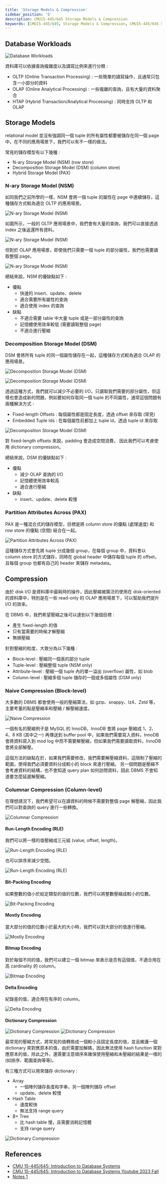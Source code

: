 ```yaml
---
title: 'Storage Models & Compression'
sidebar_position: '5'
description: CMU15-445/645 Storage Models & Compression
keywords: [CMU15-445/645, Storage Models & Compression, CMU15-445/645 筆記]
---
```


<head>
  <title>CMU 15-445/645 筆記 Storage Models & Compression</title>
</head>

## Database Workloads

![Database Workloads](/img/cmu15-445/c05/image.png)

資料庫可以依據查詢複雜度以及讀寫比例來進行分類 :

- OLTP (Online Transaction Processing) : 一些簡單的讀寫操作，且通常只包含一小部分的資料
- OLAP (Online Analytical Processing) : 一些複雜的查詢，且有大量的資料聚合
- HTAP (Hybrid Transaction/Analytical Processing) : 同時支持 OLTP 和 OLAP

## Storage Models

relational model 並沒有強調同一個 tuple 的所有屬性都要被儲存在同一個 page 中，在不同的應用場景下，我們可以有不一樣的做法。

常見的儲存模型有以下幾種 :

- N-ary Storage Model (NSM) (row store)
- Decomposition Storage Model (DSM) (column store)
- Hybrid Storage Model (PAX)

### N-ary Storage Model (NSM)

如同我們之前所學的一樣，NSM 會將一個 tuple 的屬性在 page 中連續儲存，這種儲存方式較為適合 OLTP 的應用場景。

![N-ary Storage Model (NSM)](/img/cmu15-445/c05/image-3.png)

如圖所示，一般的 OLTP 應用場景中，我們會有大量的查詢，我們可以直接透過 index 之後返還所有資料。

![N-ary Storage Model (NSM)](/img/cmu15-445/c05/image-2.png)

但對於 OLAP 應用場景，即使我們只需要一個 tuple 的部分屬性，我們也需要讀取整個 page。

![N-ary Storage Model (NSM)](/img/cmu15-445/c05/image-4.png)

總結來說，NSM 的優缺點如下 :

- 優點
  - 快速的 insert、update、delete
  - 適合需要所有屬性的查詢
  - 適合使用 index 的查詢
- 缺點
  - 不適合需要 table 中大量 tuple 或是一部分屬性的查詢
  - 記憶體使用效率較低 (需要讀取整個 page)
  - 不適合進行壓縮

### Decomposition Storage Model (DSM)

DSM 會將所有 tuple 的同一個屬性儲存在一起，這種儲存方式較為適合 OLAP 的應用場景。

![Decomposition Storage Model (DSM)](/img/cmu15-445/c05/image-5.png)

![Decomposition Storage Model (DSM)](/img/cmu15-445/c05/image-6.png)

透過這種方式，我們就可以減少不必要的 I/O，只讀取我們需要的部分屬性，但這樣也會造成新的問題，例如要如何存取同一個 tuple 的不同屬性，通常這個問題有兩種解決方式 :

- Fixed-length Offsets : 每個屬性都是固定長度，透過 offset 來存取 (常見)
- Embedded Tuple Ids : 在每個屬性前都加上 tuple id，透過 tuple id 來存取

![Decomposition Storage Model (DSM)](/img/cmu15-445/c05/image-7.png)

對 fixed-length offsets 來說，padding 會造成空間浪費，
因此我們可以考慮使用 dictionary compression。

總結來說，DSM 的優缺點如下 :

- 優點
  - 減少 OLAP 查詢的 I/O
  - 記憶體使用效率較高
  - 適合進行壓縮
- 缺點
  - insert、update、delete 較慢

### Partition Attributes Across (PAX)

PAX 是一種混合式的儲存模型，目標是將 column store 的優點 (處理速度) 和 row store 的優點 (空間) 結合在一起。

![Partition Attributes Across (PAX)](/img/cmu15-445/c05/image-8.png)

這種儲存方式會先將 tuple 分成幾個 group，在每個 group 中，資料會以 column store 的方式儲存，同時在 global header 中儲存每個 tuple 的 offset，且每個 group 也都有自己的 header 來儲存 metadata。

## Compression

由於 disk I/O 是資料庫中最耗時的操作，因此壓縮被廣泛的使用在 disk-oriented 的資料庫中，特別是在一些 read-only 的 OLAP 應用場景下，可以幫助我們提升 I/O 的效率。

在 DBMS 中，我們希望壓縮之後可以達到以下幾個目標 :

- 產生 fixed-length 的值
- 只有當需要的時候才解壓縮
- 無損壓縮

針對壓縮的粒度，大致分為以下幾種 :

- Block-level : 壓縮同一個表的部分 tuple
- Tuple-level : 壓縮整個 tuple (NSM only)
- Attribute-level : 壓縮一個 tuple 內的單一溢出 (overflow) 屬性，如 blob
- Column-level : 壓縮多個 tuple 儲存的一個或多個屬性 (DSM only)

### Naive Compression (Block-level)

大多數的 DBMS 都會使用一般的壓縮算法，如 gzip、snappy、lz4、Zstd 等，主要考量的點是壓縮率和壓縮 / 解壓縮速度。

![Naive Compression](/img/cmu15-445/c05/image-9.png)

一個有名的壓縮例子是 MySQL 的 InnoDB，InnoDB 會將 page 壓縮成 1、2、4、8 KB (其中之一) 再傳送到 buffer pool 中，如果我們需要寫入資料，InnoDB 會將資料寫入到 mod log 中而不需要解壓縮，但如果我們需要讀取資料，InnoDB 會將全部解壓。

這個方法的缺點在於，如果我們需要修改，我們需要解壓縮資料，這限制了壓縮的範圍，使得我們必須要資料分成較小的 block 來進行壓縮。
另一個問題是壓縮不會考慮資料的結構，也不會知道 query plan 如何訪問資料，因此 DBMS 不會知道要怎麼延遲解壓縮。

### Columnar Compression (Column-level)

在理想請況下，我們希望可以在讀資料的時候不需要對整個 page 解壓縮，因此我們可以對查詢的 query 進行一些轉換。

![Columnar Compression](/img/cmu15-445/c05/image-10.png)

#### Run-Length Encoding (RLE)

我們可以將一樣的值壓縮成三元組 (value, offset, length)。

![Run-Length Encoding (RLE)](/img/cmu15-445/c05/image-11.png)

也可以排序來減少空間。

![Run-Length Encoding (RLE)](/img/cmu15-445/c05/image-12.png)

#### Bit-Packing Encoding

如果整數的值小於給定類型的值的位數，我們可以將整數壓縮成較小的位數。

![Bit-Packing Encoding](/img/cmu15-445/c05/image-13.png)

#### Mostly Encoding

當大部分的值的位數小於最大的大小時，我們可以對大部分的值進行壓縮。

![Mostly Encoding](/img/cmu15-445/c05/image-14.png)

#### Bitmap Encoding

對於每個不同的值，我們可以建立一個 bitmap 來表示是否有這個值，不適合用在高 cardinality 的 column。

![Bitmap Encoding](/img/cmu15-445/c05/image-15.png)

#### Delta Encoding

紀錄差的值，適合用在有序的 column。

![Delta Encoding](/img/cmu15-445/c05/image-16.png)

#### Dictionary Compression

![Dictionary Compression](/img/cmu15-445/c05/image-18.png)
![Dictionary Compression](/img/cmu15-445/c05/image-17.png)

最常見的壓縮方式，將常見的值轉換成一個較小且固定長度的值，並且維護一個 dictionary 來對應原本的值，由於需要加解碼，因此無法使用 hash function 來對應原本的值，除此之外，還需要注意順序來確保使用壓縮和未壓縮的結果是一樣的 (如排序、範圍查詢等等)。

有三種方式可以用來儲存 dictionary :

- Array
  - 一個陣列儲存長度和字串，另一個陣列儲存 offset
  - update、delete 較慢
- Hash Table
  - 速度較快
  - 無法支持 range query
- B+ Tree
  - 比 hash table 慢，且需要消耗記憶體
  - 支持 range query

![Dictionary Compression](/img/cmu15-445/c05/image-19.png)

## References

- [CMU 15-445/645: Introduction to Database Systems](https://15445.courses.cs.cmu.edu/fall2023/)
- [CMU 15-445/645: Introduction to Database Systems Youtube 2023 Fall](https://www.youtube.com/watch?v=UuHw3SQMrog&list=PLSE8ODhjZXjbj8BMuIrRcacnQh20hmY9g&index=6)
- [Notes 1](https://zhenghe.gitbook.io/open-courses/cmu-15-445-645-database-systems/database-storage)

